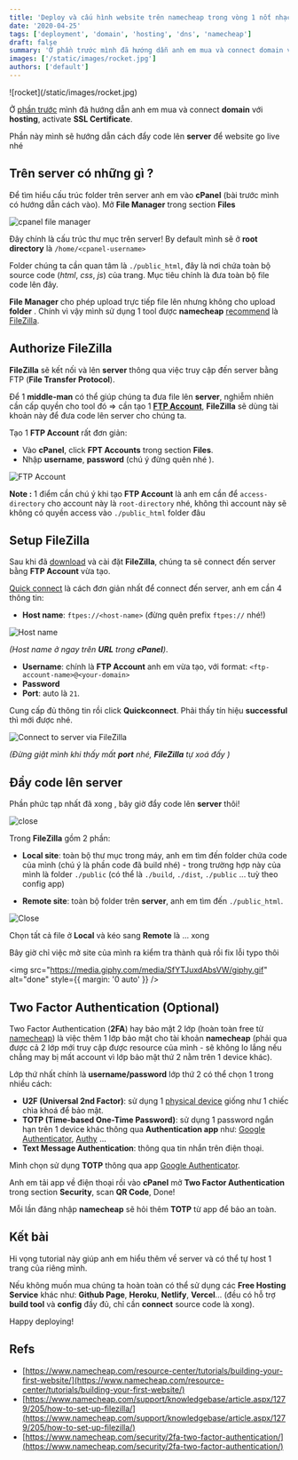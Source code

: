 ```yaml
---
title: 'Deploy và cấu hình website trên namecheap trong vòng 1 nốt nhạc [Part 2]'
date: '2020-04-25'
tags: ['deployment', 'domain', 'hosting', 'dns', 'namecheap']
draft: false
summary: 'Ở phần trước mình đã hướng dẫn anh em mua và connect domain với hosting, activate SSL Certificate. Phần này mình sẽ hướng dẫn cách đẩy code lên server để website go live nhé...'
images: ['/static/images/rocket.jpg']
authors: ['default']
---
```



<UnsplashLicense photoURL="https://unsplash.com/photos/UzOKDfoRrDU" author="John Baker" />
![rocket](/static/images/rocket.jpg)

Ở [phần trước](/blog/deploy-and-config-website-on-name-cheap-part-1) mình đã hướng dẫn anh em mua và connect **domain** với **hosting**, activate **SSL Certificate**.

Phần này mình sẽ hướng dẫn cách đẩy code lên **server** để website go live nhé <Twemoji emoji="rocket" />

## Trên server có những gì <Twemoji emoji="eyes" size="" /> ?

Để tìm hiểu cấu trúc folder trên server anh em vào **cPanel** (bài trước mình có hướng dẫn cách vào). Mở **File Manager** trong section **Files**

![cpanel file manager](/static/images/file-manager.png)

Đây chính là cấu trúc thư mục trên server! By default mình sẽ ở **root directory** là `/home/<cpanel-username>`

Folder chúng ta cần quan tâm là `./public_html`, đây là nơi chứa toàn bộ source code (_html_, _css_, _js_) của trang. Mục tiêu chính là đưa toàn bộ file code lên đây.

**File Manager** cho phép upload trực tiếp file lên nhưng không cho upload **folder** <Twemoji emoji="man-getting-massage" />. Chính vì vậy mình sử dụng 1 tool được **namecheap** [recommend](https://www.namecheap.com/support/knowledgebase/article.aspx/1279/205/how-to-set-up-filezilla/) là [FileZilla](https://filezilla-project.org/).

## Authorize FileZilla

**FileZilla** sẽ kết nối và <Twemoji emoji="delivery-truck" /> lên **server** thông qua việc truy cập đến server bằng FTP (**File Transfer Protocol**).

Để 1 **middle-man** <Twemoji emoji="man-construction-worker-medium-light-skin-tone" /> có thể giúp chúng ta đưa file lên **server**, nghiễm nhiên cần cấp quyền cho tool đó => cần tạo 1 [**FTP Account**](https://www.namecheap.com/support/knowledgebase/article.aspx/9523/205/how-to-create-an-ftp-account), **FileZilla** sẽ dùng tài khoản này để đưa code lên server cho chúng ta.

Tạo 1 **FTP Account** rất đơn giản:

- Vào **cPanel**, click **FPT Accounts** trong section **Files**.
- Nhập **username**, **password** (chú ý đừng quên nhé <Twemoji emoji="grinning-face-with-sweat" />).

![FTP Account](/static/images/ftp.png)

**Note <Twemoji emoji="warning" />:** 1 điểm cần chú ý khi tạo **FTP Account** là anh em cần để `access-directory` cho account này là `root-directory` nhé, không thì account này sẽ không có quyền access vào `./public_html` folder đâu <Twemoji emoji="grinning-face-with-sweat" />

## Setup FileZilla

Sau khi đã [download](https://filezilla-project.org/) và cài đặt **FileZilla**, chúng ta sẽ connect đến server bằng **FTP Account** vừa tạo.

[Quick connect](https://www.namecheap.com/support/knowledgebase/article.aspx/1279/205/how-to-set-up-filezilla/#quickconnect) là cách đơn giản nhất để connect đến server, anh em cần 4 thông tin:

- **Host name**: `ftpes://<host-name>` (đừng quên prefix `ftpes://` nhé!)

![Host name](/static/images/hostname.png)

_(Host name ở ngay trên **URL** trong **cPanel**)_.

- **Username**: chính là **FTP Account** anh em vừa tạo, với format: `<ftp-account-name>@<your-domain>`
- **Password**
- **Port**: auto là `21`.

Cung cấp đủ thông tin rồi click **Quickconnect**.
Phải thấy tín hiệu **successful** thì mới được nhé.

![Connect to server via FileZilla](/static/images/filezilla.png)

_(Đừng giật mình khi thấy mất **port** nhé, **FileZilla** tự xoá đấy <Twemoji emoji="face-with-steam-from-nose" />)_

## Đẩy code lên server

Phần phức tạp nhất đã xong <Twemoji emoji="see-no-evil-monkey" /> <Twemoji emoji="hear-no-evil-monkey" />, bây giờ đẩy code lên **server** thôi!

<div>
  <img
    src="https://media.giphy.com/media/R2m2NzVxQ3pbG/giphy.gif"
    alt="close"
    style={{ margin: '0 auto' }}
  />
</div>

Trong **FileZilla** gồm 2 phần:

- **Local site**: toàn bộ thư mục trong máy, anh em tìm đến folder chứa code của mình (chú ý là phần code đã build nhé) - trong trường hợp này của mình là folder `./public` (có thể là `./build`, `./dist`, `./public` ... tuỳ theo config app)

- **Remote site**: toàn bộ folder trên **server**, anh em tìm đến `./public_html`.

![Close](/static/images/filezilla2.png)

Chọn tất cả file ở **Local** và kéo sang **Remote** là ... xong <Twemoji emoji="party-popper" />

Bây giờ chỉ việc mở site của mình ra kiểm tra thành quả rồi fix lỗi typo thôi <Twemoji emoji="grinning-squinting-face" /><Twemoji emoji="grinning-squinting-face" /><Twemoji emoji="grinning-squinting-face" />

<img
  src="https://media.giphy.com/media/SfYTJuxdAbsVW/giphy.gif"
  alt="done"
  style={{ margin: '0 auto' }}
/>

## Two Factor Authentication (Optional)

Two Factor Authentication (**2FA**) hay bảo mật 2 lớp (hoàn toàn free từ [namecheap](https://www.namecheap.com/security/2fa-two-factor-authentication/)) là việc thêm 1 lớp bảo mật cho tài khoản **namecheap** (phải qua được cả 2 lớp mới truy cập được resource của mình - sẽ không lo lắng nếu chẳng may bị mất account vì lớp bảo mật thứ 2 nằm trên 1 device khác).

Lớp thứ nhất chính là **username/password** lớp thứ 2 có thể chọn 1 trong nhiều cách:

- **U2F (Universal 2nd Factor)**: sử dụng 1 [physical device](https://www.namecheap.com/support/knowledgebase/article.aspx/10102/45/how-can-i-use-the-u2f-method-for-twofactor-authentication) giống như 1 chiếc chìa khoá để bảo mật.
- **TOTP (Time-based One-Time Password)**: sử dụng 1 password ngắn hạn trên 1 device khác thông qua **Authentication app** như: [Google Authenticator](https://play.google.com/store/apps/details?id=com.google.android.apps.authenticator2&hl=en), [Authy](https://authy.com/) ...
- **Text Message Authentication**: thông qua tin nhắn trên điện thoại.

Mình chọn sử dụng **TOTP** thông qua app [Google Authenticator](https://play.google.com/store/apps/details?id=com.google.android.apps.authenticator2&hl=en).

Anh em tải app về điện thoại rồi vào **cPanel** mở **Two Factor Authentication** trong section **Security**, scan **QR Code**, Done!

Mỗi lần đăng nhập **namecheap** sẽ hỏi thêm **TOTP** từ app để bảo an toàn.

## Kết bài

Hi vọng tutorial này giúp anh em hiểu thêm về server và có thể tự host 1 trang của riêng mình.

Nếu không muốn mua chúng ta hoàn toàn có thể sử dụng các **Free Hosting Service** khác như: **Github Page**, **Heroku**, **Netlify**, **Vercel**... (đều có hỗ trợ **build tool** và **config** đầy đủ, chỉ cần **connect** source code là xong).

Happy deploying!

## Refs

- [https://www.namecheap.com/resource-center/tutorials/building-your-first-website/](https://www.namecheap.com/resource-center/tutorials/building-your-first-website/)
- [https://www.namecheap.com/support/knowledgebase/article.aspx/1279/205/how-to-set-up-filezilla/](https://www.namecheap.com/support/knowledgebase/article.aspx/1279/205/how-to-set-up-filezilla/)
- [https://www.namecheap.com/security/2fa-two-factor-authentication/](https://www.namecheap.com/security/2fa-two-factor-authentication/)
